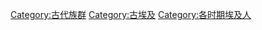 {{Commonscat|Ancient Egyptians}}

[[Category:古代族群|Category:古代族群]]
[[Category:古埃及|Category:古埃及]]
[[Category:各时期埃及人|Category:各时期埃及人]]